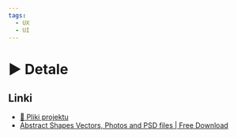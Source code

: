 ```yaml
---
tags:
  - UX
  - UI
---
```



# ▶️ Detale

<VimeoPlayer videoId="643220172" />

## Linki

- [💾 Pliki projektu](/download/courses/web-design/oncery-figma.zip)
- [Abstract Shapes Vectors, Photos and PSD files | Free Download](https://www.freepik.com/search?dates=any&format=search&page=1&query=abstract%20shapes&sort=popular&type=vector)
